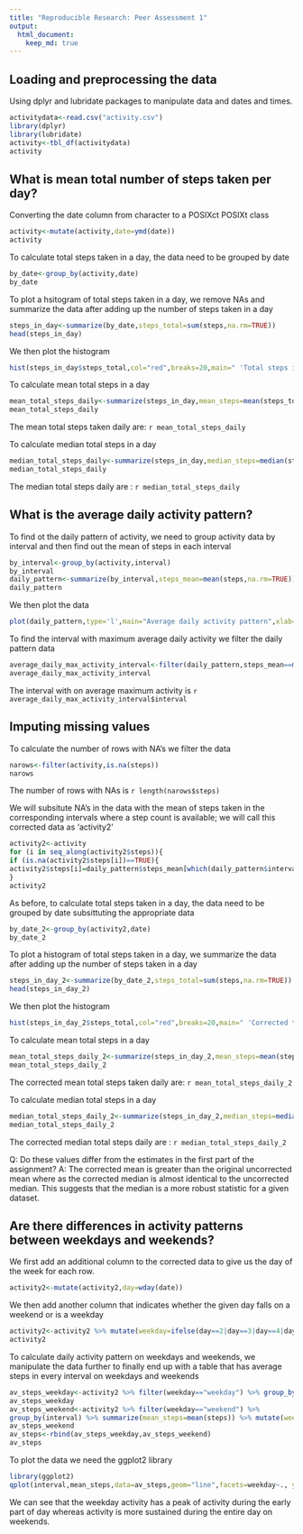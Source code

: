 ```yaml
---
title: "Reproducible Research: Peer Assessment 1"
output: 
  html_document:
    keep_md: true
---
```



## Loading and preprocessing the data

Using dplyr and lubridate packages to manipulate data and dates and times.
```r
activitydata<-read.csv("activity.csv")
library(dplyr)
library(lubridate)
activity<-tbl_df(activitydata)
activity
```

## What is mean total number of steps taken per day?

Converting the date column from character to a POSIXct POSIXt class

```r
activity<-mutate(activity,date=ymd(date))
activity
```
To calculate total steps taken in a day, the data need to be grouped by date

```r
by_date<-group_by(activity,date)
by_date
```

To plot a hsitogram of total steps taken in a day, we remove NAs and summarize the data after adding up the number of steps taken in a day

```r
steps_in_day<-summarize(by_date,steps_total=sum(steps,na.rm=TRUE))
head(steps_in_day) 
```
We then plot the histogram

```r
hist(steps_in_day$steps_total,col="red",breaks=20,main=" 'Total steps in a day' histogram",xlab="total steps in a day",ylab="days")
```

To calculate mean total steps in a day

```r
mean_total_steps_daily<-summarize(steps_in_day,mean_steps=mean(steps_total, na.rm=TRUE))
mean_total_steps_daily
```
The mean total steps taken daily are: `r mean_total_steps_daily `

To calculate median total steps in a day

```r
median_total_steps_daily<-summarize(steps_in_day,median_steps=median(steps_total, na.rm=TRUE))
median_total_steps_daily
```
The median total steps daily are : `r median_total_steps_daily`

## What is the average daily activity pattern?

To find ot the daily pattern of activity, we need to group activity data by interval and then find out the mean of steps in each interval

```r
by_interval<-group_by(activity,interval)
by_interval
daily_pattern<-summarize(by_interval,steps_mean=mean(steps,na.rm=TRUE))
daily_pattern
```

We then plot the data

```r
plot(daily_pattern,type='l',main="Average daily activity pattern",xlab="daily intervals",ylab="average steps in an interval")
```

To find the interval with maximum average daily activity we filter the daily pattern data

```r
average_daily_max_activity_interval<-filter(daily_pattern,steps_mean==max(steps_mean))
average_daily_max_activity_interval
```
The interval with on average maximum activity is `r average_daily_max_activity_interval$interval `


## Imputing missing values

To calculate the number of rows with NA's we filter the data

```r
narows<-filter(activity,is.na(steps))
narows
```

The number of rows with NAs is `r length(narows$steps)`

We will subsitute NA's in the data with the mean of steps taken in the corresponding intervals where a step count is available; we will call this corrected data as 'activity2'

```r
activity2<-activity
for (i in seq_along(activity2$steps)){
if (is.na(activity2$steps[i])==TRUE){
activity2$steps[i]=daily_pattern$steps_mean[which(daily_pattern$interval==activity2$interval[i])]}
}
activity2
```

As before, to calculate total steps taken in a day, the data need to be grouped by date subsittuting the appropriate data

```r
by_date_2<-group_by(activity2,date)
by_date_2
```

To plot a histogram of total steps taken in a day, we summarize the data after adding up the number of steps taken in a day

```r
steps_in_day_2<-summarize(by_date_2,steps_total=sum(steps,na.rm=TRUE))
head(steps_in_day_2)
```
We then plot the histogram

```r
hist(steps_in_day_2$steps_total,col="red",breaks=20,main=" 'Corrected total steps in a day' histogram",xlab="total steps in a day",ylab="days")
```

To calculate mean total steps in a day

```r
mean_total_steps_daily_2<-summarize(steps_in_day_2,mean_steps=mean(steps_total, na.rm=TRUE))
mean_total_steps_daily_2
```
The corrected mean total steps taken daily are: `r mean_total_steps_daily_2 `

To calculate median total steps in a day

```r
median_total_steps_daily_2<-summarize(steps_in_day_2,median_steps=median(steps_total, na.rm=TRUE))
median_total_steps_daily_2
```
The corrected median total steps daily are : `r median_total_steps_daily_2`

Q: Do these values differ from the estimates in the first part of the assignment?
A: The corrected mean is greater than the original uncorrected mean where as the corrected median is almost identical to the uncorrected median. This suggests that the median is a more robust statistic for a given dataset.

## Are there differences in activity patterns between weekdays and weekends?

We first add an additional column to the corrected data to give us the day of the week for each row.

```r
activity2<-mutate(activity2,day=wday(date))
```
We then add another column that indicates whether the given day falls on a weekend or is a weekday

```r
activity2<-activity2 %>% mutate(weekday=ifelse(day==2|day==3|day==4|day==5|day==6,"weekday","weekend"))
activity2
```

To calculate daily activity pattern on weekdays and weekends, we manipulate the data further to finally end up with a table that has average steps in every interval on weekdays and weekends

```r
av_steps_weekday<-activity2 %>% filter(weekday=="weekday") %>% group_by(interval) %>% summarize(mean_steps=mean(steps)) %>% mutate(weekday="weekday")
av_steps_weekday
av_steps_weekend<-activity2 %>% filter(weekday=="weekend") %>%
group_by(interval) %>% summarize(mean_steps=mean(steps)) %>% mutate(weekday="weekend")
av_steps_weekend
av_steps<-rbind(av_steps_weekday,av_steps_weekend)
av_steps
```
To plot the data we need the ggplot2 library
```r
library(ggplot2)
qplot(interval,mean_steps,data=av_steps,geom="line",facets=weekday~., ylab="average steps taken")
```

We can see that the weekday activity has a peak of activity during the early part of day whereas activity is more sustained during the entire day on weekends.

